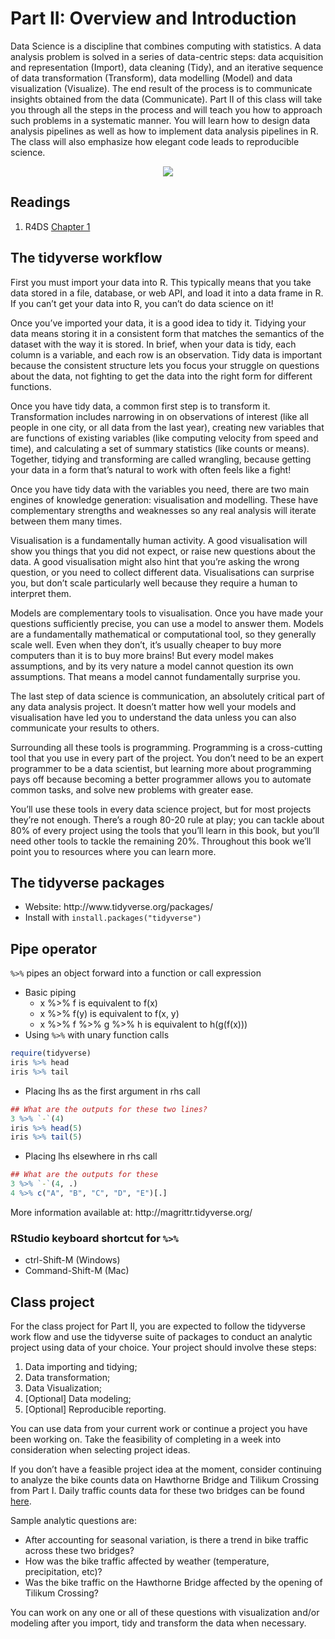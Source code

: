 # Part II: Overview and Introduction

Data Science is a discipline that combines computing with statistics. A data analysis problem is solved in a series of data-centric steps: data acquisition and representation (Import), data cleaning (Tidy), and an iterative sequence of data transformation (Transform), data modelling (Model) and data visualization (Visualize). The end result of the process is to communicate insights obtained from the data (Communicate). Part II of this class will take you through all the steps in the process and will teach you how to approach such problems in a systematic manner. You will learn how to design data analysis pipelines as well as how to implement data analysis pipelines in R. The class will also emphasize how elegant code leads to reproducible science.

<center><img src="http://r4ds.had.co.nz/diagrams/data-science.png"></center>

## Readings
1. R4DS [Chapter 1](http://r4ds.had.co.nz/introduction.html)

## The tidyverse workflow

First you must import your data into R. This typically means that you take data stored in a file, database, or web API, and load it into a data frame in R. If you can’t get your data into R, you can’t do data science on it!

Once you’ve imported your data, it is a good idea to tidy it. Tidying your data means storing it in a consistent form that matches the semantics of the dataset with the way it is stored. In brief, when your data is tidy, each column is a variable, and each row is an observation. Tidy data is important because the consistent structure lets you focus your struggle on questions about the data, not fighting to get the data into the right form for different functions.

Once you have tidy data, a common first step is to transform it. Transformation includes narrowing in on observations of interest (like all people in one city, or all data from the last year), creating new variables that are functions of existing variables (like computing velocity from speed and time), and calculating a set of summary statistics (like counts or means). Together, tidying and transforming are called wrangling, because getting your data in a form that’s natural to work with often feels like a fight!

Once you have tidy data with the variables you need, there are two main engines of knowledge generation: visualisation and modelling. These have complementary strengths and weaknesses so any real analysis will iterate between them many times.

Visualisation is a fundamentally human activity. A good visualisation will show you things that you did not expect, or raise new questions about the data. A good visualisation might also hint that you’re asking the wrong question, or you need to collect different data. Visualisations can surprise you, but don’t scale particularly well because they require a human to interpret them.

Models are complementary tools to visualisation. Once you have made your questions sufficiently precise, you can use a model to answer them. Models are a fundamentally mathematical or computational tool, so they generally scale well. Even when they don’t, it’s usually cheaper to buy more computers than it is to buy more brains! But every model makes assumptions, and by its very nature a model cannot question its own assumptions. That means a model cannot fundamentally surprise you.

The last step of data science is communication, an absolutely critical part of any data analysis project. It doesn’t matter how well your models and visualisation have led you to understand the data unless you can also communicate your results to others.

Surrounding all these tools is programming. Programming is a cross-cutting tool that you use in every part of the project. You don’t need to be an expert programmer to be a data scientist, but learning more about programming pays off because becoming a better programmer allows you to automate common tasks, and solve new problems with greater ease.

You’ll use these tools in every data science project, but for most projects they’re not enough. There’s a rough 80-20 rule at play; you can tackle about 80% of every project using the tools that you’ll learn in this book, but you’ll need other tools to tackle the remaining 20%. Throughout this book we’ll point you to resources where you can learn more.

## The tidyverse packages
- Website: http://www.tidyverse.org/packages/
- Install with `install.packages("tidyverse")`

## Pipe operator
`%>%` pipes an object forward into a function or call expression

- Basic piping
    - x %>% f is equivalent to f(x)
    - x %>% f(y) is equivalent to f(x, y)
    - x %>% f %>% g %>% h is equivalent to h(g(f(x)))

- Using `%>%` with unary function calls
```r
require(tidyverse)
iris %>% head
iris %>% tail
```

- Placing lhs as the first argument in rhs call
```r
## What are the outputs for these two lines?
3 %>% `-`(4)
iris %>% head(5)
iris %>% tail(5)
```

- Placing lhs elsewhere in rhs call
```r
## What are the outputs for these
3 %>% `-`(4, .)
4 %>% c("A", "B", "C", "D", "E")[.]
```

More information available at: http://magrittr.tidyverse.org/

### RStudio keyboard shortcut for `%>%`

- ctrl-Shift-M (Windows)
- Command-Shift-M (Mac)

## Class project

For the class project for Part II, you are expected to follow the tidyverse work flow and use the tidyverse suite of packages to conduct an analytic project using data of your choice. Your project should involve these steps:

1. Data importing and tidying;
1. Data transformation;
1. Data Visualization;
1. [Optional] Data modeling;
1. [Optional] Reproducible reporting.

You can use data from your current work or continue a project you have been working on. Take the feasibility of completing in a week into consideration when selecting project ideas.

If you don't have a feasible project idea at the moment, consider continuing to analyze the bike counts data on Hawthorne Bridge and Tilikum Crossing from Part I. Daily traffic counts data for these two bridges can be found [here](https://github.com/cities/datascience2017/tree/master/data). 

Sample analytic questions are:

- After accounting for seasonal variation, is there a trend in bike traffic across these two bridges?
- How was the bike traffic affected by weather (temperature, precipitation, etc)?
- Was the bike traffic on the Hawthorne Bridge affected by the opening of Tilikum Crossing?

You can work on any one or all of these questions with visualization and/or modeling after you import, tidy and transform the data when necessary.